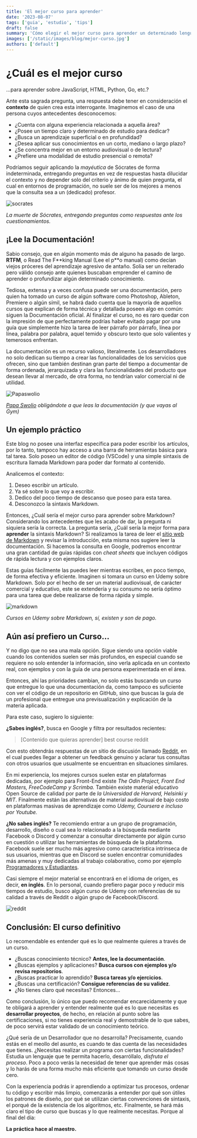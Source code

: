 ```yaml
---
title: 'El mejor curso para aprender'
date: '2023-08-07'
tags: ['guia', 'estudio', 'tips']
draft: false
summary: 'Cómo elegir el mejor curso para aprender un determinado lenguaje de programación, tecnología, software, etc.'
images: ['/static/images/blog/mejor-curso.jpg']
authors: ['default']
---
```


# ¿Cuál es el mejor curso

...para aprender sobre JavaScript, HTML, Python, Go, etc.?

Ante esta sagrada pregunta, una respuesta debe tener en consideración el **contexto** de quien crea esta interrogante. Imaginemos el caso de una persona cuyos antecedentes desconocemos:

- ¿Cuenta con alguna experiencia relacionada a aquella área?
- ¿Posee un tiempo claro y determinado de estudio para dedicar?
- ¿Busca un aprendizaje superficial o en profundidad?
- ¿Desea aplicar sus conocimientos en un corto, mediano o largo plazo?
- ¿Se concentra mejor en un entorno audiovisual o de lectura?
- ¿Prefiere una modalidad de estudio presencial o remota?

Podríamos seguir aplicando la _mayéutica_ de Sócrates de forma indeterminada, entregando preguntas en vez de respuestas hasta dilucidar el contexto y no depender solo del criterio y ánimo de quien pregunta, el cual en entornos de programación, no suele ser de los mejores a menos que la consulta sea a un (dedicado) profesor.

![socrates](/static/images/blog/mejor-curso-01.jpg)

_La muerte de Sócrates, entregando preguntas como respuestas ante los cuestionamientos._

## ¡Lee la Documentación!

Sabio consejo, que en algún momento más de alguno ha pasado de largo. **RTFM**, o Read The F\*\*king Manual (Lee el p\*\*o manual) como decían viejos próceres del aprendizaje agresivo de antaño. Solía ser un reiterado pero válido consejo ante quienes buscaban emprender el camino de aprender o profundizar algún determinado conocimiento.

Tediosa, extensa y a veces confusa puede ser una documentación, pero quien ha tomado un curso de algún software como Photoshop, Ableton, Premiere o algún símil, se habrá dado cuenta que la mayoría de aquellos cursos que explican de forma técnica y detallada poseen algo en común: siguen la Documentación oficial. Al finalizar el curso, no es raro quedar con la impresión de que perfectamente podrías haber evitado pagar por una guía que simplemente hizo la tarea de leer párrafo por párrafo, línea por línea, palabra por palabra, aquel temido y obscuro texto que solo valientes y temerosos enfrentan.

La documentación es un recurso valioso, literalmente. Los desarrolladores no solo dedican su tiempo a crear las funcionalidades de los servicios que ofrecen, sino que también destinan gran parte del tiempo a documentar de forma ordenada, jerarquizada y clara las funcionalidades del producto que desean llevar al mercado, de otra forma, no tendrían valor comercial ni de utilidad.

![Papaswolio](/static/images/blog/mejor-curso-02.jpg)

_[Papa Swolio](https://papaswolio.com/) obligándote a que leas la documentación (y que vayas al Gym)_

## Un ejemplo práctico

Este blog no posee una interfaz específica para poder escribir los artículos, por lo tanto, tampoco hay acceso a una barra de herramientas básica para tal tarea. Solo poseo un editor de código (VSCode) y una simple sintaxis de escritura llamada Markdown para poder dar formato al contenido.

Analicemos el contexto:

1. Deseo escribir un artículo.
2. Ya sé sobre lo que voy a escribir.
3. Dedico del poco tiempo de descanso que poseo para esta tarea.
4. Desconozco la sintaxis Markdown.

Entonces, ¿Cuál sería el mejor curso para aprender sobre Markdown? Considerando los antecedentes que les acabo de dar, la pregunta ni siquiera sería la correcta. La pregunta sería, ¿Cuál sería la mejor forma para **aprender** la sintaxis Markdown? Si realizamos la tarea de leer el [sitio web de Markdown](https://www.markdownguide.org/getting-started/#documentation) y revisar la introducción, esta misma nos sugiere leer la documentación. Si hacemos la consulta en Google, podremos encontrar una gran cantidad de guías rápidas con _cheat sheets_ que incluyen códigos de rápida lectura y con ejemplos claros.

Estas guías fácilmente las puedes leer mientras escribes, en poco tiempo, de forma efectiva y eficiente. Imaginen si tomara un curso en Udemy sobre Markdown. Solo por el hecho de ser un material audiovisual, de carácter comercial y educativo, este se extendería y su consumo no sería óptimo para una tarea que debe realizarse de forma rápida y simple.

![markdown](/static/images/blog/mejor-curso-03.jpg)

_Cursos en Udemy sobre Markdown, sí, existen y son de pago._

## Aún así prefiero un Curso...

Y no digo que no sea una mala opción. Sigue siendo una opción viable cuando los contenidos suelen ser más profundos, en especial cuando se requiere no solo entender la información, sino verla aplicada en un contexto real, con ejemplos y con la guía de una persona experimentada en el área.

Entonces, ahí las prioridades cambian, no solo estás buscando un curso que entregue lo que una documentación da, como tampoco es suficiente con ver el código de un repositorio en GitHub, sino que buscas la guía de un profesional que entregue una previsualización y explicación de la materia aplicada.

Para este caso, sugiero lo siguiente:

**¿Sabes inglés?**, busca en Google y filtra por resultados recientes:

> [Contenido que quieras aprender] best course reddit

Con esto obtendrás respuestas de un sitio de discusión llamado [Reddit](https://www.reddit.com/r/cscareerquestions/), en el cual puedes llegar a obtener un feedback genuino y aclarar tus consultas con otros usuarios que usualmente se encuentran en situaciones similares.

En mi experiencia, los mejores cursos suelen estar en plataformas dedicadas, por ejemplo para Front-End existe _The Odin Project, Front End Masters, FreeCodeCamp y Scrimba._ También existe material educativo Open Source de calidad por parte de _la Universidad de Harvard, Helsinki y MIT_. Finalmente están las alternativas de material audiovisual de bajo costo en plataformas masivas de aprendizaje como _Udemy, Coursera e incluso por Youtube._

**¿No sabes inglés?** Te recomiendo entrar a un grupo de programación, desarrollo, diseño o cual sea lo relacionado a la búsqueda mediante Facebook o Discord y comenzar a consultar directamente por algún curso en cuestión o utilizar las herramientas de búsqueda de la plataforma. Facebook suele ser mucho más agresivo como característica intrínseca de sus usuarios, mientras que en Discord se suelen encontrar comunidades más amenas y muy dedicadas al trabajo colaborativo, como por ejemplo [Programadores y Estudiantes](https://discord.com/invite/programacion).

Casi siempre el mejor material se encontrará en el idioma de origen, es decir, **en inglés**. En lo personal, cuando prefiero pagar poco y reducir mis tiempos de estudio, busco algún curso de Udemy con referencias de su calidad a través de Reddit o algún grupo de Facebook/Discord.

![reddit](/static/images/blog/mejor-curso-04.png)

## Conclusión: El curso definitivo

Lo recomendable es entender qué es lo que realmente quieres a través de un curso.

- ¿Buscas conocimiento técnico? **Antes, lee la documentación**.
- ¿Buscas ejemplos y aplicaciones? **Busca cursos con ejemplos y/o revisa repositorios**.
- ¿Buscas practicar lo aprendido? **Busca tareas y/o ejercicios**.
- ¿Buscas una certificación? **Consigue referencias de su validez**.
- ¿No tienes claro qué necesitas? Entonces...

Como conclusión, lo único que puedo recomendar encarecidamente y que te obligará a aprender y entender realmente qué es lo que necesitas es **desarrollar proyectos**, de hecho, en relación al punto sobre las certificaciones, si no tienes experiencia real y demostrable de lo que sabes, de poco servirá estar validado de un conocimiento teórico.

¿Qué sería de un Desarrollador que no desarrolla? Precisamente, cuando estás en el meollo del asunto, es cuando te das cuenta de las necesidades que tienes. ¿Necesitas realizar un programa con ciertas funcionalidades? Estudia un lenguaje que te permita hacerlo, desarróllalo, _disfruta el proceso_. Poco a poco verás la necesidad de tener que aprender más cosas y lo harás de una forma mucho más eficiente que tomando un curso desde cero.

Con la experiencia podrás ir aprendiendo a optimizar tus procesos, ordenar tu código y escribir más limpio, comenzarás a entender por qué son útiles los patrones de diseño, por qué se utilizan ciertas convenciones de sintaxis, el porqué de la existencia de los algoritmos, etc. Finalmente, se hará más claro el tipo de curso que buscas y lo que realmente necesitas. Porque al final del día:

**La práctica hace al maestro.**
